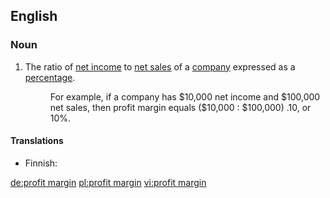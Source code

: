 ==English==

===Noun===
{{en-noun|sg=[[profit]] [[margin]]}}

# The ratio of [[net income]] to [[net sales]] of a [[company]] expressed as a [[percentage]].
#:For example, if a company has $10,000 net income and $100,000 net sales, then profit margin equals ($10,000 : $100,000) .10, or 10%.

====Translations====
{{trans-top|ratio of income to sales}}
* Finnish: {{t-|fi|tuottoprosentti}}
{{trans-mid}}
{{trans-bottom}}

[[de:profit margin]]
[[pl:profit margin]]
[[vi:profit margin]]